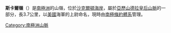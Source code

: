 {{coord|84|49|S|163|15|E|display=title}}

'''斯卡爾嶺'''（{{lang-en|Skaar Ridge}}）是[[南極洲|南極洲]]的山嶺，位於[[沙克爾頓海岸|沙克爾頓海岸]]，屬於[[亞歷山德拉皇后山脈|亞歷山德拉皇后山脈]]的一部分，長3.7公里，以[[美國|美國]]海軍的上尉命名，現時由[[南極條約體系|南極條約體系]]管理。

{{DEFAULTSORT:Skaar Ridge}}
[[Category:南極洲山脈|Category:南極洲山脈]]


{{ShackletonCoast-geo-stub}}